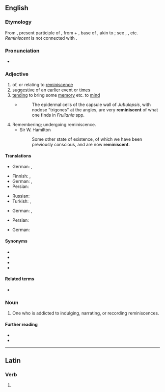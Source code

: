 ==English==

===Etymology===
From {{etyl|la|en}} {{m|la|reminīscēns}}, present participle of {{m|la|reminiscor|reminīscor|remember}}, from {{m|la|re-||again}} + {{m|la|min-}}, base of {{m|la|meminisse|me-min-isse|to remember, think over}}, akin to {{m|la|mens||mind}}; see {{m|en|mental}}, {{m|en|mind}}, etc. ''Reminiscent'' is not connected with {{m|en|remember}}.

===Pronunciation===
* {{IPA|/ˌɹɛməˈnɪsnt/|lang=en}}

===Adjective===
{{en-adj}}

# of, or relating to [[reminiscence]]
# [[suggestive]] of an [[earlier]] [[event]] or [[time]]s
# [[tending]] to bring some [[memory]] etc. to [[mind]] {{qual|followed by {{m|en|of}}}}
#* {{RQ:Schuster Hepaticae V|4-5}}
#*: The epidermal cells of the capsule wall of ''Jubulopsis'', with nodose "trigones" at the angles, are very '''reminiscent''' of what one finds in ''Frullania'' spp.
# Remembering; undergoing reminiscence.
#* Sir W. Hamilton
#*: Some other state of existence, of which we have been previously conscious, and are now '''reminiscent'''.

====Translations====
{{trans-top|of, or relating to reminiscence}}
* German: {{t|de|reminiszent}}, {{t+|de|erinnernd}}
{{trans-mid}}
{{trans-bottom}}

{{trans-top|suggestive of an earlier event or times}}
* Finnish: {{t+|fi|muistuttava}}, {{t+|fi|samankaltainen}}
* German: {{t+|de|erinnernd}}, {{t|de|wachrufend}}
* Persian: {{t+|fa|یادآور|tr=yâd-âvar|sc=fa-Arab}}
{{trans-mid}}
* Russian: {{t+|ru|напоминать|alt=напомина́ющий}}
* Turkish: {{t|tr|anımsatan}}, {{t|tr|hatırlatan}}
{{trans-bottom}}

{{trans-top|tending to bring some memory etc. to mind}}
* German: {{t+|de|erinnernd}}, {{t|de|Erinnerungen hervorrufend}}
{{trans-mid}}
* Persian: {{t+|fa|یادآور|tr=yâd-âvar|sc=fa-Arab}}
{{trans-bottom}}

{{trans-top|remembering; undergoing reminiscence}}
* German: {{t+|de|erinnernd}}
{{trans-mid}}
{{trans-bottom}}

====Synonyms====
* {{l|en|evocative}}
* {{l|en|redolent}}
* {{l|en|remindful}}
* {{l|en|resonant}}

====Related terms====
* {{l|en|reminiscence}}

===Noun===
{{en-noun}}

# One who is addicted to indulging, narrating, or recording reminiscences.

====Further reading====
* {{R:Webster 1913}}
* {{R:Century 1911}}

----

==Latin==

===Verb===
{{la-verb-form|reminīscent}}

# {{conjugation of|reminīscō||3|p|fut|act|ind|lang=la}}
